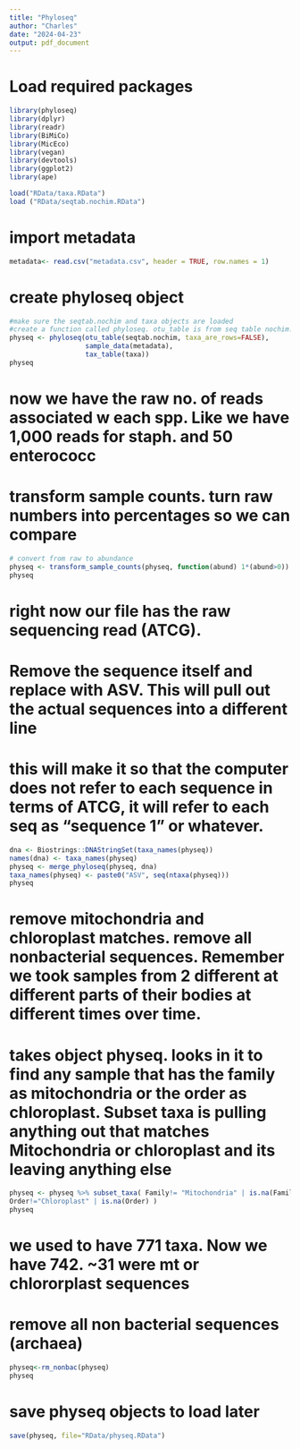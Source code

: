 ```yaml
---
title: "Phyloseq"
author: "Charles"
date: "2024-04-23"
output: pdf_document
---
```


# Load required packages
```r
library(phyloseq)
library(dplyr)
library(readr)
library(BiMiCo)
library(MicEco)
library(vegan)
library(devtools)
library(ggplot2)
library(ape)
```

```r
load("RData/taxa.RData")
load ("RData/seqtab.nochim.RData")
```

# import metadata
```r
metadata<- read.csv("metadata.csv", header = TRUE, row.names = 1)
```

# create phyloseq object
```r
#make sure the seqtab.nochim and taxa objects are loaded
#create a function called phyloseq. otu_table is from seq table nochim. Sample data found in metadata file. It makes a taxonomy table, too. combine seq data metadata, and +++ into one file called physeq 
physeq <- phyloseq(otu_table(seqtab.nochim, taxa_are_rows=FALSE),
                   sample_data(metadata),
                   tax_table(taxa))
physeq
```
# now we have the raw no. of reads associated w each spp. Like we have 1,000 reads for staph. and 50 enterococc

# transform sample counts. turn raw numbers into percentages so we can compare
```r
# convert from raw to abundance
physeq <- transform_sample_counts(physeq, function(abund) 1*(abund>0))
physeq
```
# right now our file has the raw sequencing read (ATCG).

# Remove the sequence itself and replace with ASV. This will pull out the actual sequences into a different line
# this will make it so that the computer does not refer to each sequence in terms of ATCG, it will refer to each seq as "sequence 1" or whatever.
```r
dna <- Biostrings::DNAStringSet(taxa_names(physeq))
names(dna) <- taxa_names(physeq)
physeq <- merge_phyloseq(physeq, dna)
taxa_names(physeq) <- paste0("ASV", seq(ntaxa(physeq)))
physeq
```

# remove mitochondria and chloroplast matches. remove all nonbacterial sequences. Remember we took samples from 2 different at different parts of their bodies at different times over time.
# takes object physeq. looks in it to find any sample that has the family as mitochondria or the order as chloroplast. Subset taxa is pulling anything out that matches Mitochondria or chloroplast and its leaving anything else
```r
physeq <- physeq %>% subset_taxa( Family!= "Mitochondria" | is.na(Family) &
Order!="Chloroplast" | is.na(Order) )
physeq
```
# we used to have 771 taxa. Now we have 742. ~31 were mt or chlororplast sequences

# remove all non bacterial sequences (archaea)
```r
physeq<-rm_nonbac(physeq)
physeq
```

# save physeq objects to load later
```r
save(physeq, file="RData/physeq.RData")
```